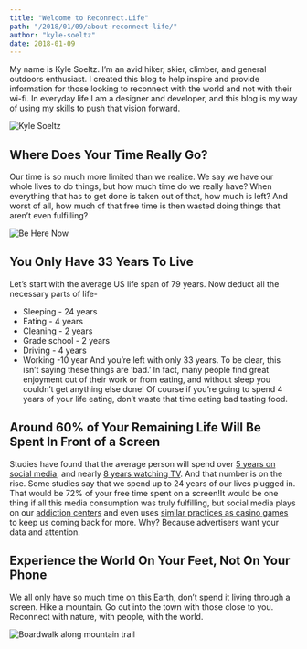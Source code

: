 ```yaml
---
title: "Welcome to Reconnect.Life"
path: "/2018/01/09/about-reconnect-life/"
author: "kyle-soeltz"
date: 2018-01-09
---
```


My name is Kyle Soeltz. I’m an avid hiker, skier, climber, and general outdoors enthusiast. I created this blog to help inspire and provide information for those looking to reconnect with the world and not with their wi-fi. In everyday life I am a designer and developer, and this blog is my way of using my skills to push that vision forward.

![Kyle Soeltz](kyle-soeltz-on-pawtuckaway-500x500.jpg)

## Where Does Your Time Really Go?

Our time is so much more limited than we realize. We say we have our whole lives to do things, but how much time do we really have? When everything that has to get done is taken out of that, how much is left? And worst of all, how much of that free time is then wasted doing things that aren’t even fulfilling?

![Be Here Now](welcome-be-here-now-500x240.jpg)

## You Only Have 33 Years To Live

Let’s start with the average US life span of 79 years. Now deduct all the necessary parts of life-
* Sleeping - 24 years
* Eating - 4 years
* Cleaning - 2 years
* Grade school - 2 years
* Driving - 4 years
* Working -10 year
And you’re left with only 33 years. To be clear, this isn’t saying these things are ‘bad.’ In fact, many people find great enjoyment out of their work or from eating, and without sleep you couldn’t get anything else done! Of course if you’re going to spend 4 years of your life eating, don’t waste that time eating bad tasting food.

## Around 60% of Your Remaining Life Will Be Spent In Front of a Screen

Studies have found that the average person will spend over [5 years on social media](http://mediakix.com/2016/12/how-much-time-is-spent-on-social-media-lifetime/#gs.6ZfbNx8), and nearly [8 years watching TV](http://mediakix.com/2016/12/how-much-time-is-spent-on-social-media-lifetime/#gs.6ZfbNx8). And that number is on the rise. Some studies say that we spend up to 24 years of our lives plugged in. That would be 72% of your free time spent on a screen!It would be one thing if all this media consumption was truly fulfilling, but social media plays on our [addiction centers](https://www.huffingtonpost.com/entry/biological-psychological-reasons-for-social-media_us_58c279a7e4b0c3276fb78388) and even uses [similar practices as casino games](https://www.vice.com/en_us/article/vv5jkb/the-secret-ways-social-media-is-built-for-addiction) to keep us coming back for more. Why? Because advertisers want your data and attention.

## Experience the World On Your Feet, Not On Your Phone

We all only have so much time on this Earth, don’t spend it living through a screen. Hike a mountain. Go out into the town with those close to you. Reconnect with nature, with people, with the world.

![Boardwalk along mountain trail](welcome-on-your-feet-500x500.jpg)

